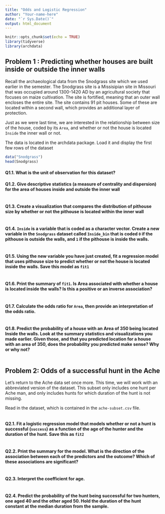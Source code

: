 ```yaml
---
title: "Odds and Logistic Regression"
author: "Your-name-here"
date: "`r Sys.Date()`"
output: html_document
---
```


```r
knitr::opts_chunk$set(echo = TRUE)
library(tidyverse)
library(archdata)
```

## Problem 1 : Predicting whether houses are built inside or outside the inner walls

Recall the archaeological data from the Snodgrass site which we used earlier in the semester. The Snodgrass site is a Missisipian site in Missouri that was occupied around 1300-1420 AD by an agricultural society that focuses on maize cultivation. The site is fortified, meaning that an outer wall encloses the entire site. The site contains 91 pit houses. Some of these are located within a second wall, which provides an additional layer of protection.

Just as we were last time, we are interested in the relationship between size of the house, coded by its `Area`, and whether or not the house is located `Inside` the inner wall or not.

The data is located in the archdata package. Load it and display the first few rows of the dataset

```r
data("Snodgrass")
head(Snodgrass)

```

#### Q1.1. What is the unit of observation for this dataset?



#### Q1.2. Give descriptive statistics (a measure of centrality and dispersion) for the area of houses inside and outside the inner wall

```r



```

#### Q1.3. Create a visualization that compares the distribution of pithouse size by whether or not the pithouse is located within the inner wall

```r


```

#### Q1.4. `Inside` is a variable that is coded as a character vector. Create a new variable in the `Snodgrass` dataset called `Inside_bin` that is coded `0` if the pithouse is outside the walls, and `1` if the pithouse is inside the walls. 

```r


```

#### Q1.5. Using the new variable you have just created, fit a regression model that uses pithouse size to predict whether or not the house is located inside the walls. Save this model as `fit1`

```r


```

#### Q1.6. Print the summary of `fit1`. Is Area associated with whether a house is located inside the walls? Is this a positive or an inverse association?

```r


```

#### Q1.7. Calculate the odds ratio for `Area`, then provide an interpretation of the odds ratio.


```r


```

#### Q1.8. Predict the probability of a house with an Area of 350 being located Inside the walls. Look at the summary statistics and visualizations you made earlier. Given those, and that you predicted location for a house with an area of 350, does the probability you predicted make sense? Why or why not?

```r


```



## Problem 2: Odds of a successful hunt in the Ache

Let's return to the Ache data set once more. This time, we will work with an abbreviated version of the dataset. This subset only includes one hunt per Ache man, and only includes hunts for which duration of the hunt is not missing.

Read in the dataset, which is contained in the `ache-subset.csv` file.  

```r


```

#### Q2.1. Fit a logistic regression model that models whether or not a hunt is successful (`success`) as a function of the age of the hunter and the duration of the hunt. Save this as `fit2`

```r

```

#### Q2.2. Print the summary for the model. What is the direction of the association between each of the predictors and the outcome? Which of these associations are significant?



```r


```

#### Q2.3. Interpret the coefficient for age.



```r


```

#### Q2.4. Predict the probability of the hunt being successful for two hunters, one aged 40 and the other aged 50. Hold the duration of the hunt constant at the median duration from the sample.

```r



```



